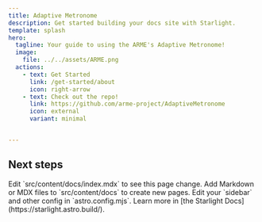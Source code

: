 ```yaml
---
title: Adaptive Metronome
description: Get started building your docs site with Starlight.
template: splash
hero:
  tagline: Your guide to using the ARME's Adaptive Metronome!
  image:
    file: ../../assets/ARME.png
  actions:
    - text: Get Started
      link: /get-started/about
      icon: right-arrow
    - text: Check out the repo!
      link: https://github.com/arme-project/AdaptiveMetronome
      icon: external
      variant: minimal


---
```



## Next steps

<CardGrid stagger>
	<Card title="Update content" icon="pencil">
		Edit `src/content/docs/index.mdx` to see this page change.
	</Card>
	<Card title="Add new content" icon="add-document">
		Add Markdown or MDX files to `src/content/docs` to create new pages.
	</Card>
	<Card title="Configure your site" icon="setting">
		Edit your `sidebar` and other config in `astro.config.mjs`.
	</Card>
	<Card title="Read the docs" icon="open-book">
		Learn more in [the Starlight Docs](https://starlight.astro.build/).
	</Card>
</CardGrid>

